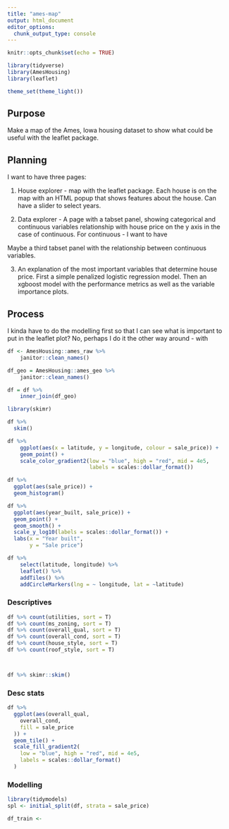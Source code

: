 ```yaml
---
title: "ames-map"
output: html_document
editor_options: 
  chunk_output_type: console
---
```


```r
knitr::opts_chunk$set(echo = TRUE)

library(tidyverse)
library(AmesHousing)
library(leaflet)

theme_set(theme_light())
```

## Purpose

Make a map of the Ames, Iowa housing dataset to show what could be useful with the leaflet package.

## Planning

I want to have three pages:

1. House explorer - map with the leaflet package. Each house is on the map with an HTML popup that shows features about the house. Can have a slider to select years.

2. Data explorer - A page with a tabset panel, showing categorical and continuous variables relationship with house price on the y axis in the case of continuous. For continuous - I want to have 

Maybe a third tabset panel with the relationship between continuous variables.

3. An explanation of the most important variables that determine house price. First a simple penalized logistic regression model. Then an xgboost model with the performance metrics as well as the variable importance plots.

## Process

I kinda have to do the modelling first so that I can see what is important to put in the leaflet plot? No, perhaps I do it the other way around - with 

```r
df <- AmesHousing::ames_raw %>% 
    janitor::clean_names()

df_geo = AmesHousing::ames_geo %>% 
    janitor::clean_names()

df = df %>% 
    inner_join(df_geo)
```

```r
library(skimr)

df %>% 
  skim()
```



```r
df %>% 
    ggplot(aes(x = latitude, y = longitude, colour = sale_price)) +
    geom_point() +
    scale_color_gradient2(low = "blue", high = "red", mid = 4e5,
                          labels = scales::dollar_format())

df %>% 
  ggplot(aes(sale_price)) + 
  geom_histogram()

df %>% 
  ggplot(aes(year_built, sale_price)) +
  geom_point() +
  geom_smooth() +
  scale_y_log10(labels = scales::dollar_format()) +
  labs(x = "Year built",
       y = "Sale price")

```


```r
df %>% 
    select(latitude, longitude) %>% 
    leaflet() %>% 
    addTiles() %>% 
    addCircleMarkers(lng = ~ longitude, lat = ~latitude) 
```

### Descriptives

```r
df %>% count(utilities, sort = T)
df %>% count(ms_zoning, sort = T)
df %>% count(overall_qual, sort = T)
df %>% count(overall_cond, sort = T)
df %>% count(house_style, sort = T)
df %>% count(roof_style, sort = T)



df %>% skimr::skim()
```

### Desc stats

```r
df %>%
  ggplot(aes(overall_qual,
    overall_cond,
    fill = sale_price
  )) +
  geom_tile() +
  scale_fill_gradient2(
    low = "blue", high = "red", mid = 4e5,
    labels = scales::dollar_format()
  )
```


### Modelling

```r
library(tidymodels)
spl <- initial_split(df, strata = sale_price)

df_train <- 
```

